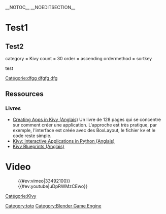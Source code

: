 __NOTOC__ __NOEDITSECTION__
=Test1=
==Test2==
<DynamicPageList>
category = Kivy
count = 30
order = ascending
ordermethod = sortkey
</DynamicPageList>

test

[[Category:toto]] [[Catégorie:dfgg dfgfg dfg]]
[[Category:Blender Game Engine]]

==Ressources==
===Livres===
* [http://www.amazon.fr/Creating-Apps-Kivy-Dusty-Phillips/dp/1491946679/ref=sr_1_5?s=english-books&ie=UTF8&qid=1426934327&sr=1-5&keywords=kivy Creating Apps in Kivy (Anglais)]  Un livre de 128 pages qui se concentre sur comment créer une application. L'approche est très pratique, par exemple, l'interface est créée avec des BoxLayout, le fichier kv et le code reste simple.
* [http://www.amazon.fr/Kivy-Interactive-Applications-Roberto-Ulloa/dp/1783281596/ref=sr_1_2?s=english-books&ie=UTF8&qid=1426934327&sr=1-2&keywords=kivy Kivy: Interactive Applications in Python (Anglais)]
* [http://www.amazon.fr/Kivy-Blueprints-Mark-Vasilkov/dp/1783987847/ref=sr_1_1?s=english-books&ie=UTF8&qid=1426934327&sr=1-1&keywords=kivy Kivy Blueprints (Anglais)]

=Video=

:{{#ev:vimeo|33492100}}
:{{#ev:youtube|uDpRWMzCEwo}}
{{youtube>uDpRWMzCEwo}}

[[Catégorie:Kivy]]
